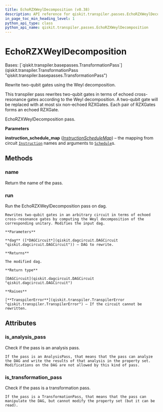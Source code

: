 ```yaml
---
title: EchoRZXWeylDecomposition (v0.38)
description: API reference for qiskit.transpiler.passes.EchoRZXWeylDecomposition in qiskit v0.38
in_page_toc_min_heading_level: 1
python_api_type: class
python_api_name: qiskit.transpiler.passes.EchoRZXWeylDecomposition
---
```


# EchoRZXWeylDecomposition

<Class id="qiskit.transpiler.passes.EchoRZXWeylDecomposition" isDedicatedPage={true} github="https://github.com/qiskit/qiskit/tree/stable/0.21/qiskit/transpiler/passes/optimization/echo_rzx_weyl_decomposition.py" signature="EchoRZXWeylDecomposition(*args, **kwargs)" modifiers="class">
  Bases: [`qiskit.transpiler.basepasses.TransformationPass`](qiskit.transpiler.TransformationPass "qiskit.transpiler.basepasses.TransformationPass")

  Rewrite two-qubit gates using the Weyl decomposition.

  This transpiler pass rewrites two-qubit gates in terms of echoed cross-resonance gates according to the Weyl decomposition. A two-qubit gate will be replaced with at most six non-echoed RZXGates. Each pair of RZXGates forms an echoed RZXGate.

  EchoRZXWeylDecomposition pass.

  **Parameters**

  **instruction\_schedule\_map** ([*InstructionScheduleMap*](qiskit.pulse.InstructionScheduleMap "qiskit.pulse.InstructionScheduleMap")) – the mapping from circuit [`Instruction`](qiskit.circuit.Instruction "qiskit.circuit.Instruction") names and arguments to [`Schedule`](qiskit.pulse.Schedule "qiskit.pulse.Schedule")s.

  ## Methods

  <span id="qiskit-transpiler-passes-echorzxweyldecomposition-name" />

  ### name

  <Function id="qiskit.transpiler.passes.EchoRZXWeylDecomposition.name" signature="EchoRZXWeylDecomposition.name()">
    Return the name of the pass.
  </Function>

  <span id="qiskit-transpiler-passes-echorzxweyldecomposition-run" />

  ### run

  <Function id="qiskit.transpiler.passes.EchoRZXWeylDecomposition.run" signature="EchoRZXWeylDecomposition.run(dag)">
    Run the EchoRZXWeylDecomposition pass on dag.

    Rewrites two-qubit gates in an arbitrary circuit in terms of echoed cross-resonance gates by computing the Weyl decomposition of the corresponding unitary. Modifies the input dag.

    **Parameters**

    **dag** ([*DAGCircuit*](qiskit.dagcircuit.DAGCircuit "qiskit.dagcircuit.DAGCircuit")) – DAG to rewrite.

    **Returns**

    The modified dag.

    **Return type**

    [DAGCircuit](qiskit.dagcircuit.DAGCircuit "qiskit.dagcircuit.DAGCircuit")

    **Raises**

    [**TranspilerError**](qiskit.transpiler.TranspilerError "qiskit.transpiler.TranspilerError") – If the circuit cannot be rewritten.
  </Function>

  ## Attributes

  ### is\_analysis\_pass

  <Attribute id="qiskit.transpiler.passes.EchoRZXWeylDecomposition.is_analysis_pass">
    Check if the pass is an analysis pass.

    If the pass is an AnalysisPass, that means that the pass can analyze the DAG and write the results of that analysis in the property set. Modifications on the DAG are not allowed by this kind of pass.
  </Attribute>

  ### is\_transformation\_pass

  <Attribute id="qiskit.transpiler.passes.EchoRZXWeylDecomposition.is_transformation_pass">
    Check if the pass is a transformation pass.

    If the pass is a TransformationPass, that means that the pass can manipulate the DAG, but cannot modify the property set (but it can be read).
  </Attribute>
</Class>

